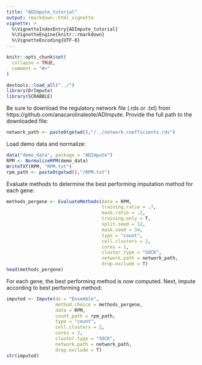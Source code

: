 ```yaml
---
title: "ADImpute_tutorial"
output: rmarkdown::html_vignette
vignette: >
  %\VignetteIndexEntry{ADImpute_tutorial}
  %\VignetteEngine{knitr::rmarkdown}
  %\VignetteEncoding{UTF-8}
---
```


```r
knitr::opts_chunk$set(
  collapse = TRUE,
  comment = "#>"
)
```

```r
devtools::load_all("../")
library(DrImpute)
library(SCRABBLE)
```

Be sure to download the regulatory network file (.rds or .txt) from https://github.com/anacarolinaleote/ADImpute. Provide the full path to the downloaded file:
```r
network_path <- paste0(getwd(),"/../network.coefficients.rds")
```

Load demo data and normalize:
```r
data("demo_data", package = "ADImpute")
RPM <- NormalizeRPM(demo_data)
WriteTXT(RPM, "RPM.txt")
rpm_path <- paste0(getwd(),"/RPM.txt")
```

Evaluate methods to determine the best performing imputation method for each gene:
```r
methods_pergene <- EvaluateMethods(data = RPM,
                                   training.ratio = .7,
                                   mask.ratio = .2,
                                   training.only = T,
                                   split.seed = 12,
                                   mask.seed = 34,
                                   type = "count",
                                   cell.clusters = 2,
                                   cores = 1,
                                   cluster.type = "SOCK",
                                   network.path = network_path,
                                   drop.exclude = T)
head(methods_pergene)
```

For each gene, the best performing method is now computed. Next, impute according to best performing method:
```r
imputed <- Impute(do = "Ensemble",
                  method.choice = methods_pergene,
                  data = RPM,
                  count_path = rpm_path,
                  type = "count",
                  cell.clusters = 2,
                  cores = 2,
                  cluster.type = "SOCK",
                  network.path = network_path,
                  drop.exclude = T)
str(imputed)
```

